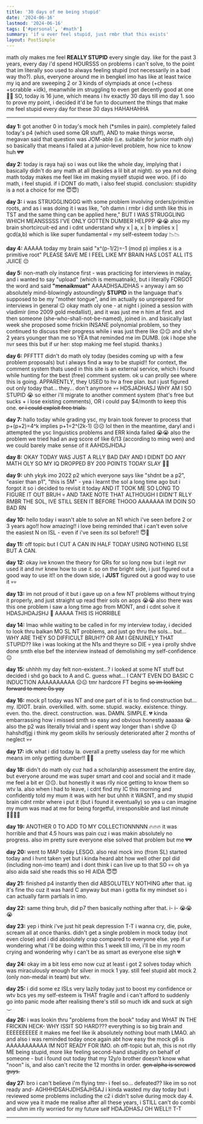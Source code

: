 ```yaml
---
title: '30 days of me being stupid'
date: '2024-06-16'
lastmod: '2024-06-16'
tags: ['#personal', '#math']
summary: 'if u ever feel stupid, just rmbr that this exists'
layout: PostSimple
---
```


math oly makes me feel **REALLY STUPID** every single day. like for the past 3 years, every day i'd spend HOURSSS on problems i can't solve, to the point that im literally soo used to always feeling stupid (not necessarily in a bad way tho?). plus, everyone around me in bengkel imo has like at least twice my iq and are sweeping 2 or 3 kinds of olympiads at once (+chess +scrabble +idk), meanwhile im struggling to even get decently good at one 🥲💀 SO, today is 16 june, which means i hv exactly 30 days till imo day 1. soo to prove my point, i decided it'd be fun to document the things that make me feel stupid every day for these 30 days HAHAHAHHA

---

**day 1:** got another 0 in today's mock heh (*smiles in pain). completely failed today's p4 (which used some QR stuff), AND to make things worse, megavan said that question was JOM-able (i.e. suitable for junior math oly) so basically that means i failed at a junior-level problem, how nice to know huh 💔💔

**day 2:** today is raya haji so i was out like the whole day, implying that i basically didn't do any math at all (besides a lil bit at night). so yea not doing math today makes me feel like im making myself stupid wee woo. (if i do math, i feel stupid. if i DONT do math, i also feel stupid. conclusion: stupidity is a not a choice for me 😇😇)

**day 3:** i was STRUGGLINGGG with some problem involving orders/primitive roots, and as i was doing it i was like, "oh damn i rmbr i did smth like this in TST and the same thing can be applied here," BUT I WAS STRUGGLING WHICH MEANSSSSS I'VE ONLY GOTTEN DUMBER HELPPP 😭😭 also my brain shortcircuit-ed and i cdnt understand why x | a, x | b implies x | gcd(a,b) which is like super fundamental 💀 my self-esteem today 📉📉

**day 4:** AAAAA today my brain said "x^(p-1/2)=-1 (mod p) implies x is a primitive root" PLEASE SAVE ME I FEEL LIKE MY BRAIN HAS LOST ALL ITS JUICE 😔

**day 5:** non-math oly instance first - was practicing for interviews in malay, and i wanted to say "upload" (which is memuatnaik), but i literally FORGOT the word and said **"menaikmuat"** AAAADHSAJDHAS 💀 anyway i am so absolutely mind-blowingly astoundingly **STUPID** in the language that's supposed to be my "mother tongue", and im actually so unprepared for interviews in general 😐 okay math oly one - at night i joined a session with vladimir (imo 2009 gold medallist), and it was just me n him at first. and then someone (she-who-shall-not-be-named), joined in. and basically last week she proposed some frickin INSANE polynomial problem, so they continued to discuss their progress while i was just there like 😐😐 and she's 2 years younger than me so YEA that reminded me im DUMB. (ok i hope she nvr sees this but if ur her: stop making me feel stupid. thanks.)

**day 6:** PFFTTT didn't do math oly today (besides coming up with a few problem proposals) but i always find a way to be stupid!! for context, the comment system thats used in this site is an external service, which i found while hunting for the best (free) comment system. ok u can prolly see where this is going. APPARENTLY, they USED to hv a free plan. but i just figured out only today that... they... don't anymore 💀💀 HDSJADHASJ WHY AM I SO STUPID 😭 so either i'll migrate to another comment system (that's free but sucks + i lose existing comments), OR i could pay $4/month to keep this one. ~~or i could exploit free trials.~~

**day 7:** hallo today while grading ysc, my brain took forever to process that p+(p+2)=4^k implies p+1=2^(2k-1) ☹️☹️ lol then in the meantime, daryl and i attempted the ysc linguistics problems and ERR kinda failed 😭😭 also the problem we tried had an avg score of like 6/13 (according to ming wen) and we could barely make sense of it AAHDSJHDAJ

**day 8:** OKAY TODAY WAS JUST A RLLY BAD DAY AND I DIDNT DO ANY MATH OLY SO MY IQ DROPPED BY 200 POINTS TODAY SLAY 🥲🥲

**day 9:** uhh ykyk imo 2022 p2 which everyone says like "shdnt be a p2", "easier than p1", "this is 5M" - yea i learnt the sol a long time ago but i forgot it so i decided to revisit it today AND IT TOOK ME SO LONG TO FIGURE IT OUT BRUH 💀 AND TAKE NOTE THAT ALTHOUGH I DIDN'T RLLY RMBR THE SOL, IVE STILL SEEN IT BEFORE THOOO AAAAAAA IM DOIN SO BAD RN

**day 10:** hello today i wasn't able to solve an N1 which i've seen before 2 or 3 years ago!! how amazing!! i love being reminded that i can't even solve the easiest N on ISL - even if i've seen its sol before!! 😇💞

**day 11:** off topic but I CUT A CAN IN HALF TODAY USING NOTHING ELSE BUT A CAN.

**day 12:** okay ive known the theory for QRs for so long now but i legit nvr used it and nvr knew how to use it. so on the bright side, i just figured out a good way to use it!! on the down side, i **JUST** figured out a good way to use it 💀💀

**day 13:** im not proud of it but i gave up on a few NT problems without trying it properly, and just straight up read their sols on aops 😭😭 also there was this one problem i saw a long time ago from MONT, and i cdnt solve it HDASJHDAJSHJ 🥲 AAAAA THIS IS HORRIBLE

**day 14:** lmao while waiting to be called in for my interview today, i decided to look thru balkan MO SL NT problems, and just go thru the sols... but... WHY ARE THEY SO DIFFICULT BRUH?? OR AM I GENUINELY THAT STUPID?? like i was looking at the N1s and theyre so DIE 💀 yea i prolly shdve done smth else bef the interview instead of demolishing my self-confidence 😐

**day 15:** uhhhh my day felt non-existent...? i looked at some NT stuff but decided i shd go back to A and C. guess what... I CAN'T EVEN DO BASIC C INDUCTION AAAAAAAAAA ☹️☹️ tmr hardcore FT begins ~~so im looking forward to more 0s yay~~

**day 16:** mock p1 today was NT and one part of it is to find construction but... my. IDIOT. brain. overkilled. with. some. stupid. wacky. existence. thingy. even. tho. the. direct. construction. was. DAMN. SIMPLE. 💔 kinda embarrassing how i missed smth so easy and obvious honestly aaaaaa 😭 also the p2 was literally trivial and i spent way longer than i shdve ☹️ hahshdfjgj i think my geom skills hv seriously deteriorated after 2 months of neglect 💀💀

**day 17:** idk what i did today la. overall a pretty useless day for me which means im only getting dumber!! 🥳🥳

**day 18:** didn't do math oly cuz had a scholarship assessment the entire day, but everyone around me was super smart and cool and social and it made me feel a bit er 😔😔. but honestly it was rlly nice getting to know them so wtv la. also when i had to leave, i cdnt find my IC this morning and confidently told my mum it was with her but uhhh it WASNT, and my stupid brain cdnt rmbr where i put it (but i found it eventually) so yea u can imagine my mum was mad at me for being forgetful, irresponsible and last minute 👍🏻👍🏻

**day 19:** ANOTHER 0 TO ADD TO MY COLLECTIONNNNN 🔥🔥🔥 it was horrible and that 4.5 hours was pain cuz i was makin absolutely no progress. also im pretty sure everyone else solved that problem but me 💔💔

**day 20:** went to MAP today LESGO. also real mock imo (from SL) started today and i hvnt taken yet but i kinda heard abt how well other ppl did (including non-imo team) and i dont think i can live up to that SO 💀💀 oh ya also aida said she reads this so HI AIDA 😇😇

**day 21:** finished p4 instantly then did ABSOLUTELY NOTHING after that. ig it's fine tho cuz it was hard C anyway but man i gotta fix my mindset so i can actually farm partials in imo.

**day 22:** same thing bruh, did p7 then basically nothing after that. i- i- 😭😭😭

**day 23:** yep i think i've just hit peak depression T-T i wanna cry, die, puke, scream all at once thanks. didn't get a single problem in mock today (not even close) and i did absolutely crap compared to everyone else. yep if ur wondering what i'll be doing within this 1 week till imo, i'll be in my room crying and wondering why i can't be as smart as everyone else sigh 💔

**day 24:** okay im a bit less emo now cuz at least i got 2 solves today which was miraculously enough for silver in mock 1 yay. still feel stupid abt mock 2 (only non-medal in team) but wtv.

**day 25:** i did some ez ISLs very lazily today just to boost my confidence or wtv bcs yes my self-esteem is THAT fragile and i can't afford to suddenly go into panic mode after realising there's still so much idk and suck at sigh ._.

**day 26:** i was lookin thru "problems from the book" today and WHAT IN THE FRICKIN HECK- WHY ISSIT SO HARD??? everything is so big brain and EEEEEEEEEE it makes me feel like ik absolutely nothing bout math LMAO. ah and also i was reminded today once again abt how easy the mock g6 is AAAAAAAAAAA IM NOT READY FOR IMO. oh off-topic but ah, this is not rlly ME being stupid, more like feeling second-hand stupidity on behalf of someone - but i found out today that my 12y/o brother doesn't know what "noon" is, and also can't recite the 12 months in order. ~~gen alpha is screwed guys.~~

**day 27:** bro i can't believe i'm flying tmr- i feel so... defeated?? like im so not ready and- AGHHHDSAHJDHSAJHSAJ i kinda wasted my day today but i reviewed some problems including the c2 i didn't solve during mock day 4. and wow yea it made me realise after all these years, i STILL can't do combi and uhm im rlly worried for my future self HDAJDHASJ OH WELL!! T-T

---

<script async src="https://talk.hyvor.com/embed/embed.js" type="module"></script>
<hyvor-talk-comments website-id="11281" page-id="https://leia-mayssa.vercel.app/blog/30%20days%20of%20me%20being%20stupid"></hyvor-talk-comments>
